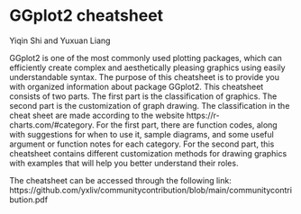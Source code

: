 # GGplot2 cheatsheet

Yiqin Shi and Yuxuan Liang

GGplot2 is one of the most commonly used plotting packages, which can efficiently create complex and aesthetically pleasing graphics using easily understandable syntax. The purpose of this cheatsheet is to provide you with organized information about package GGplot2. This cheatsheet consists of two parts. The first part is the classification of graphics. The second part is the customization of graph drawing. The classification in the cheat sheet are made according to the website https://r-charts.com/#category. For the first part, there are function codes, along with suggestions for when to use it, sample diagrams, and some useful argument or function notes for each category. For the second part, this cheatsheet contains different customization methods for drawing graphics with examples that will help you better understand their roles.

The cheatsheet can be accessed through the following link: 
https://github.com/yxliv/communitycontribution/blob/main/communitycontribution.pdf
